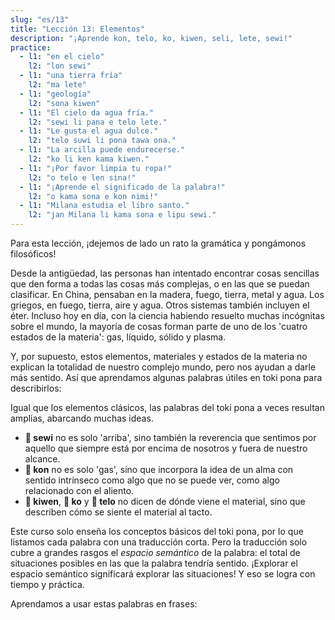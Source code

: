 ```yaml
---
slug: "es/13"
title: "Lección 13: Elementos"
description: "¡Aprende kon, telo, ko, kiwen, seli, lete, sewi!"
practice:
  - l1: "en el cielo"
    l2: "lon sewi"
  - l1: "una tierra fría"
    l2: "ma lete"
  - l1: "geología"
    l2: "sona kiwen"
  - l1: "El cielo da agua fría."
    l2: "sewi li pana e telo lete."
  - l1: "Le gusta el agua dulce."
    l2: "telo suwi li pona tawa ona."
  - l1: "La arcilla puede endurecerse."
    l2: "ko li ken kama kiwen."
  - l1: "¡Por favor limpia tu ropa!"
    l2: "o telo e len sina!"
  - l1: "¡Aprende el significado de la palabra!"
    l2: "o kama sona e kon nimi!"
  - l1: "Milana estudia el libro santo."
    l2: "jan Milana li kama sona e lipu sewi."
---
```



Para esta lección, ¡dejemos de lado un rato la gramática y pongámonos filosóficos!

Desde la antigüedad, las personas han intentado encontrar cosas sencillas que den forma a todas las cosas más complejas, o en las que se puedan clasificar. En China, pensaban en la madera, fuego, tierra, metal y agua. Los griegos, en fuego, tierra, aire y agua. Otros sistemas también incluyen el éter. Incluso hoy en día, con la ciencia habiendo resuelto muchas incógnitas sobre el mundo, la mayoría de cosas forman parte de uno de los 'cuatro estados de la materia': gas, líquido, sólido y plasma.

Y, por supuesto, estos elementos, materiales y estados de la materia no explican la totalidad de nuestro complejo mundo, pero nos ayudan a darle más sentido. Así que aprendamos algunas palabras útiles en toki pona para describirlos:

<List>
  <Word sl="kon" m="aire, alma, esencia, significado" />
  <Word sl="telo" m="agua, líquido poco espeso" />
  <Word sl="ko" m="un sólido blando o líquido espeso, como la arena, arcilla, masa de pan, pegamento" />
  <Word sl="kiwen" m="un sólido duro, como la piedra, madera, metal" />
  <Word sl="seli" m="fuego, caliente, quemar" />
  <Word sl="lete" m="frío" />
  <Word sl="sewi" m="cielo; alto, divino" />
</List>

Igual que los elementos clásicos, las palabras del toki pona a veces resultan amplias, abarcando muchas ideas.  
* **󱥚 sewi** no es solo 'arriba', sino también la reverencia que sentimos por aquello que siempre está por encima de nosotros y fuera de nuestro alcance.  
* **󱤝 kon** no es solo 'gas', sino que incorpora la idea de un alma con sentido intrínseco como algo que no se puede ver, como algo relacionado con el aliento.  
* **󱤛 kiwen**, **󱤜 ko** y **󱥪 telo** no dicen de dónde viene el material, sino que describen cómo se siente el material al tacto.  

Este curso solo enseña los conceptos básicos del toki pona, por lo que listamos cada palabra con una traducción corta. Pero la traducción solo cubre a grandes rasgos el *espacio semántico* de la palabra: el total de situaciones posibles en las que la palabra tendría sentido. ¡Explorar el espacio semántico significará explorar las situaciones! Y eso se logra con tiempo y práctica.

Aprendamos a usar estas palabras en frases:

<List>
  <Word sl="kiwen kasi" m="La parte dura de una planta, madera" />
  <Word sl="ko lete" m="cosa fría esponjosa, nieve" />
  <Word sl="kon sewi" m="espíritu santo" />
  <Word sl="telo nasa" m="liquido que causa borrachera, alcohol" />
  <Sentence sl="lete li awen e moku." m="El frío preserva la comida." />
  <Sentence sl="seli li moku e kiwen kasi." m="El fuego consumió la madera." />
  <Sentence sl="telo li kama tan sewi." m="El agua está cayendo desde el cielo.<br />(Está lloviendo.)" />
  <Sentence sl="o kama sona e kon toki!" m="¡Aprende el significado del discurso!" />
</List>

<Practice exercises={frontmatter.practice} client:load />
